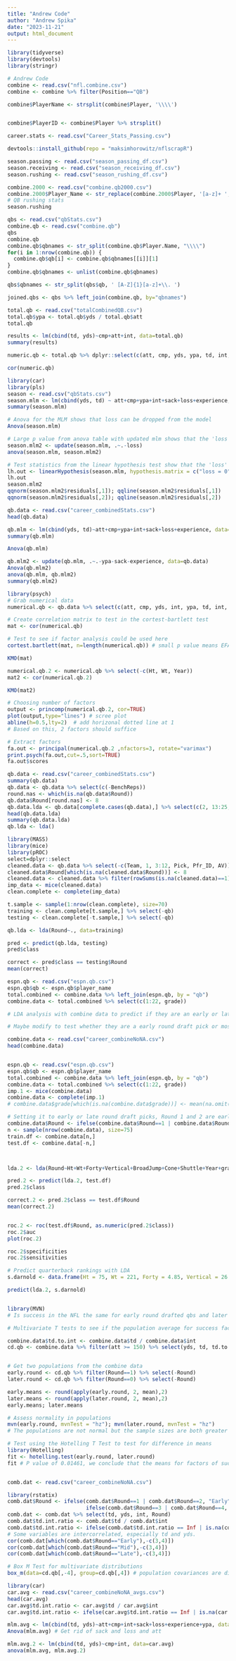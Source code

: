 ```yaml
---
title: "Andrew Code"
author: "Andrew Spika"
date: "2023-11-21"
output: html_document
---
```


```r
library(tidyverse)
library(devtools)
library(stringr)
```


```r
# Andrew Code
combine <- read.csv("nfl.combine.csv")
combine <- combine %>% filter(Position=="QB")

combine$PlayerName <- strsplit(combine$Player, '\\\\')


combine$PlayerID <- combine$Player %>% strsplit()

career.stats <- read.csv("Career_Stats_Passing.csv")

```

```r
devtools::install_github(repo = "maksimhorowitz/nflscrapR")

```

```r
season.passing <- read.csv("season_passing_df.csv")
season.receiving <- read.csv("season_receiving_df.csv")
season.rushing <- read.csv("season_rushing_df.csv")
```

```r
combine.2000 <- read.csv("combine.qb2000.csv")
combine.2000$Player_Name <- str_replace(combine.2000$Player, '[a-z]+ ', '.')
# QB rushing stats
season.rushing


```

```r
qbs <- read.csv("qbStats.csv")
combine.qb <- read.csv("combine.qb")
qbs
combine.qb
combine.qb$qbnames <- str_split(combine.qb$Player.Name, "\\\\")
for(i in 1:nrow(combine.qb)) {
  combine.qb$qb[i] <- combine.qb$qbnames[[i]][1]
}
combine.qb$qbnames <- unlist(combine.qb$qbnames)

qbs$qbnames <- str_split(qbs$qb, ' [A-Z]{1}[a-z]+\\. ')

joined.qbs <- qbs %>% left_join(combine.qb, by="qbnames")

```

```r
total.qb <- read.csv("totalCombinedQB.csv")
total.qb$ypa <- total.qb$yds / total.qb$att
total.qb

results <- lm(cbind(td, yds)~cmp+att+int, data=total.qb)
summary(results)

numeric.qb <- total.qb %>% dplyr::select(c(att, cmp, yds, ypa, td, int, sack, loss, game_points, Ht, Wt, Forty, Vertical, BroadJump, Year, Cone, Shuttle))

cor(numeric.qb)
```

```r
library(car)
library(pls)
season <- read.csv("qbStats.csv")
season.mlm <- lm(cbind(yds, td) ~ att+cmp+ypa+int+sack+loss+experience, data=season)
summary(season.mlm)

# Anova for the MLM shows that loss can be dropped from the model
Anova(season.mlm)

# Large p value from anova table with updated mlm shows that the 'loss' variable can be dropped because the model fits as well
season.mlm2 <- update(season.mlm, .~.-loss)
anova(season.mlm, season.mlm2)

# Test statistics from the linear hypothesis test show that the 'loss' variable can be dropped
lh.out <- linearHypothesis(season.mlm, hypothesis.matrix = c("loss = 0"))
lh.out
season.mlm2
qqnorm(season.mlm2$residuals[,1]); qqline(season.mlm2$residuals[,1])
qqnorm(season.mlm2$residuals[,2]); qqline(season.mlm2$residuals[,2])
```

```r
qb.data <- read.csv("career_combinedStats.csv")
head(qb.data)

qb.mlm <- lm(cbind(yds, td)~att+cmp+ypa+int+sack+loss+experience, data=qb.data)
summary(qb.mlm)

Anova(qb.mlm)

qb.mlm2 <- update(qb.mlm, .~.-ypa-sack-experience, data=qb.data)
Anova(qb.mlm2)
anova(qb.mlm, qb.mlm2)
summary(qb.mlm2)
```

```r
library(psych)
# Grab numerical data
numerical.qb <- qb.data %>% select(c(att, cmp, yds, int, ypa, td, int, sack, loss, game_points, experience, Ht, Wt, Year))

# Create correlation matrix to test in the cortest-bartlett test
mat <- cor(numerical.qb)

# Test to see if factor analysis could be used here
cortest.bartlett(mat, n=length(numerical.qb)) # small p value means EFA may be useful here

KMO(mat)

numerical.qb.2 <- numerical.qb %>% select(-c(Ht, Wt, Year))
mat2 <- cor(numerical.qb.2)

KMO(mat2)

# Choosing number of factors
output <- princomp(numerical.qb.2, cor=TRUE)
plot(output,type="lines") # scree plot 
abline(h=0.5,lty=2)  # add horizonal dotted line at 1
# Based on this, 2 factors should suffice

# Extract factors
fa.out <- principal(numerical.qb.2 ,nfactors=3, rotate="varimax")
print.psych(fa.out,cut=.5,sort=TRUE)
fa.out$scores
```

```r
qb.data <- read.csv("career_combinedStats.csv")
summary(qb.data)
qb.data <- qb.data %>% select(c(-BenchReps))
round.nas <- which(is.na(qb.data$Round))
qb.data$Round[round.nas] <- 8
qb.data.lda <- qb.data[complete.cases(qb.data),] %>% select(c(2, 13:25, -Team, -Pfr_ID, -Pick))
head(qb.data.lda)
summary(qb.data.lda)
qb.lda <- lda()
```

```r
library(MASS)
library(mice)
library(pROC)
select=dplyr::select
cleaned.data <- qb.data %>% select(-c(Team, 1, 3:12, Pick, Pfr_ID, AV))
cleaned.data$Round[which(is.na(cleaned.data$Round))] <- 8 
cleaned.data <- cleaned.data %>% filter(rowSums(is.na(cleaned.data)==1)<=2)
imp_data <- mice(cleaned.data)
clean.complete <- complete(imp_data)

t.sample <- sample(1:nrow(clean.complete), size=70)
training <- clean.complete[t.sample,] %>% select(-qb)
testing <- clean.complete[-t.sample,] %>% select(-qb)

qb.lda <- lda(Round~., data=training)

pred <- predict(qb.lda, testing)
pred$class

correct <- pred$class == testing$Round
mean(correct)

```

```r
espn.qb <- read.csv("espn.qb.csv")
espn.qb$qb <- espn.qb$player_name
total.combined <- combine.data %>% left_join(espn.qb, by = "qb")
combine.data <- total.combined %>% select(c(1:22, grade))
```


```r
# LDA analysis with combine data to predict if they are an early or late round draft pick

# Maybe modify to test whether they are a early round draft pick or most likely a starter for the team compared to a later pick most likely not a starter

combine.data <- read.csv("career_combineNoNA.csv")
head(combine.data)


espn.qb <- read.csv("espn.qb.csv")
espn.qb$qb <- espn.qb$player_name
total.combined <- combine.data %>% left_join(espn.qb, by = "qb")
combine.data <- total.combined %>% select(c(1:22, grade))
imp.1 <- mice(combine.data)
combine.data <- complete(imp.1)
# combine.data$grade[which(is.na(combine.data$grade))] <- mean(na.omit(combine.data$grade))

# Setting it to early or late round draft picks, Round 1 and 2 are early, 3 and beyond considered late
combine.data$Round <- ifelse(combine.data$Round==1 | combine.data$Round==2, "Early", "Late")
n <- sample(nrow(combine.data), size=75)
train.df <- combine.data[n,]
test.df <- combine.data[-n,]



lda.2 <- lda(Round~Ht+Wt+Forty+Vertical+BroadJump+Cone+Shuttle+Year+grade, data=combine.data)

pred.2 <- predict(lda.2, test.df)
pred.2$class

correct.2 <- pred.2$class == test.df$Round
mean(correct.2)


roc.2 <- roc(test.df$Round, as.numeric(pred.2$class))
roc.2$auc
plot(roc.2)

roc.2$specificities
roc.2$sensitivities

# Predict quarterback rankings with LDA
s.darnold <- data.frame(Ht = 75, Wt = 221, Forty = 4.85, Vertical = 26.5, BroadJump = 105, Cone = 6.96, Shuttle = 4.4, Year = 2018, grade = 94)

predict(lda.2, s.darnold)



```

```r

library(MVN)
# Is success in the NFL the same for early round drafted qbs and later round drafted qbs?

# Multivariate T tests to see if the population average for success factors like yards and touchdowns are the same for different round draft picks

combine.data$td.to.int <- combine.data$td / combine.data$int
cd.qb <- combine.data %>% filter(att >= 150) %>% select(yds, td, td.to.int, Round)


# Get two populations from the combine data
early.round <- cd.qb %>% filter(Round==1) %>% select(-Round)
later.round <- cd.qb %>% filter(Round==0) %>% select(-Round)

early.means <- round(apply(early.round, 2, mean),2)
later.means <- round(apply(later.round, 2, mean),2)
early.means; later.means

# Assess normality in populations
mvn(early.round, mvnTest = "hz"); mvn(later.round, mvnTest = "hz") 
# The populations are not normal but the sample sizes are both greater than 30 to compensate for non-normality

# Test using the Hotelling T Test to test for difference in means
library(Hotelling)
fit <- hotelling.test(early.round, later.round)
fit # P value of 0.01461, we conclude that the means for factors of success is different in quarterbacks drafted in early rounds compared to later rounds.



```

```r
comb.dat <- read.csv("career_combineNoNA.csv")

library(rstatix)
comb.dat$Round <- ifelse(comb.dat$Round==1 | comb.dat$Round==2, "Early", 
                         ifelse(comb.dat$Round==3 | comb.dat$Round==4, "Mid", "Late"))
comb.dat <- comb.dat %>% select(td, yds, int, Round)
comb.dat$td.int.ratio <- comb.dat$td / comb.dat$int
comb.dat$td.int.ratio <- ifelse(comb.dat$td.int.ratio == Inf | is.na(comb.dat$td.int.ratio), comb.dat$td, comb.dat$td.int.ratio)
# Some variables are intercorrelated, especially td and yds.
cor(comb.dat[which(comb.dat$Round=="Early"),-c(3,4)])
cor(comb.dat[which(comb.dat$Round=="Mid"),-c(3,4)])
cor(comb.dat[which(comb.dat$Round=="Late"),-c(3,4)])

# Box M Test for multivariate distributions
box_m(data=cd.qb[,-4], group=cd.qb[,4]) # population covariances are different for each group
```


```r
library(car)
car.avg <- read.csv("career_combineNoNA_avgs.csv")
head(car.avg)
car.avg$td.int.ratio <- car.avg$td / car.avg$int
car.avg$td.int.ratio <- ifelse(car.avg$td.int.ratio == Inf | is.na(car.avg$td.int.ratio), car.avg$td, car.avg$td.int.ratio)

mlm.avg <- lm(cbind(td, yds)~att+cmp+int+sack+loss+experience+ypa, data=car.avg)
Anova(mlm.avg) # Get rid of sack and loss and att

mlm.avg.2 <- lm(cbind(td, yds)~cmp+int, data=car.avg)
anova(mlm.avg, mlm.avg.2)

```


